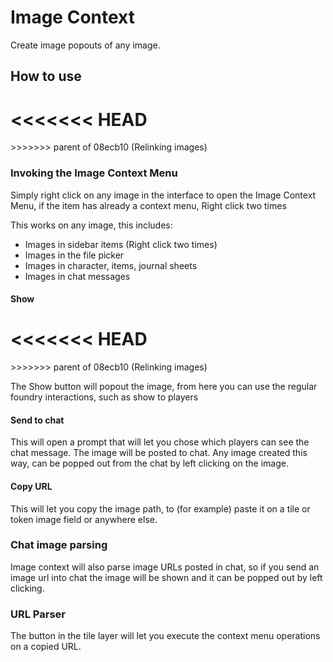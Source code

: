 
# Image Context

Create image popouts of any image.

## How to use

<<<<<<< HEAD
<ImageButBetter src="/..public/images/Image-Context/Icmenu.png" alt="Image Context Menu" width={2000} height={2000} className={styles.wikiimage}/>
=======
<ImageButBetter src="/..public/images/Image-Context/Icmenu.png" alt="Image Context Menu" width={2000} height={2000} className={styles.wikiimage}/>
>>>>>>> parent of 08ecb10 (Relinking images)

### Invoking the Image Context Menu

Simply right click on any image in the interface to open the Image
Context Menu, if the item has already a context menu, Right click two
times

This works on any image, this includes:

- Images in sidebar items (Right click two times)
- Images in the file picker
- Images in character, items, journal sheets
- Images in chat messages

#### Show

<<<<<<< HEAD
<ImageButBetter src="/..public/images/Image-Context/Icbutton.png" alt="Image Context Scene controls button" width={2000} height={2000} className={styles.wikiimage}/>
=======
<ImageButBetter src="/..public/images/Image-Context/Icbutton.png" alt="Image Context Scene controls button" width={2000} height={2000} className={styles.wikiimage}/>
>>>>>>> parent of 08ecb10 (Relinking images)

The Show button will popout the
image, from here you can use the regular foundry interactions, such as
show to players

#### Send to chat

This will open a prompt that will let you chose which players can see
the chat message. The image will be posted to chat. Any image created
this way, can be popped out from the chat by left clicking on the image.

#### Copy URL

This will let you copy the image path, to (for example) paste it on a
tile or token image field or anywhere else.

### Chat image parsing

Image context will also parse image URLs posted in chat, so if you send
an image url into chat the image will be shown and it can be popped out
by left clicking.

### URL Parser

The button in the tile layer will let you execute the context menu
operations on a copied URL.

